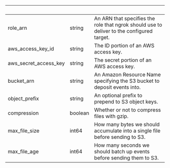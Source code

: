 
| &nbsp;                | &nbsp;  | &nbsp;                                                                                    |
| --------------------- | ------- | ----------------------------------------------------------------------------------------- |
| role_arn              | string  | An ARN that specifies the role that ngrok should use to deliver to the configured target. |
| aws_access_key_id     | string  | The ID portion of an AWS access key.                                                      |
| aws_secret_access_key | string  | The secret portion of an AWS access key.                                                  |
| bucket_arn            | string  | An Amazon Resource Name specifying the S3 bucket to deposit events into.                  |
| object_prefix         | string  | An optional prefix to prepend to S3 object keys.                                          |
| compression           | boolean | Whether or not to compress files with gzip.                                               |
| max_file_size         | int64   | How many bytes we should accumulate into a single file before sending to S3.              |
| max_file_age          | int64   | How many seconds we should batch up events before sending them to S3.                     |
